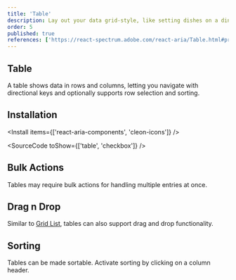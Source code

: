 ```yaml
---
title: 'Table'
description: Lay out your data grid-style, like setting dishes on a dinner table—clear and organized, perfect for comparison and review..
order: 5
published: true
references: ['https://react-spectrum.adobe.com/react-aria/Table.html#props']
---
```


## Table

A table shows data in rows and columns, letting you navigate with directional keys and optionally supports row selection and sorting.

<How isCenter={false} withNoPadding toUse='collections/table-demo' />

## Installation

<Install items={['react-aria-components', 'cleon-icons']} />

<SourceCode toShow={['table', 'checkbox']} />

## Bulk Actions

Tables may require bulk actions for handling multiple entries at once.

<How isCenter={false} withNoPadding toUse='collections/table-bulk-actions-demo' />

## Drag n Drop

Similar to [Grid List](https://cleon-ui.vercel.app/docs/components/collections/grid-list), tables can also support drag and drop functionality.

<How isCenter={false} withNoPadding toUse='collections/table-drag-drop-demo' />

## Sorting

Tables can be made sortable. Activate sorting by clicking on a column header.

<How isCenter={false} withNoPadding toUse='collections/table-sorting-demo' />
